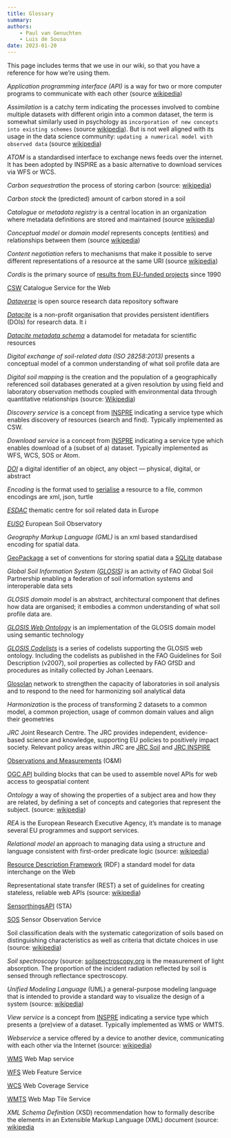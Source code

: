 ```yaml
---
title: Glossary
summary: 
authors:
    - Paul van Genuchten
    - Luis de Sousa
date: 2023-01-20
---
```


This page includes terms that we use in our wiki, so that you have a reference for how we’re using them.

*Application programming interface (API)* is a way for two or more computer programs to communicate with each other (source [wikipedia](https://en.wikipedia.org/wiki/API))

*Assimilation* is a catchy term indicating the processes involved to combine multiple datasets with different origin into a common dataset, the term is somewhat similarly used in psychology as `incorporation of new concepts into existing schemes` (source [wikipedia](https://en.wikipedia.org/wiki/Assimilation)). But is not well aligned with its usage in the data science community: ` updating a numerical model with observed data` (source [wikipedia](https://en.wikipedia.org/wiki/Assimilation))

*ATOM* is a standardised interface to exchange news feeds over the internet. It has been adopted by INSPIRE as a basic alternative to download services via WFS or WCS.

*Carbon sequestration* the process of storing carbon (source: [wikipedia](https://en.wikipedia.org/wiki/Carbon_sequestration))

*Carbon stock* the (predicted) amount of carbon stored in a soil

*Catalogue* or *metadata registry* is a central location in an organization where metadata definitions are stored and maintained (source [wikipedia](https://en.wikipedia.org/wiki/Metadata_registry))

*Conceptual model* or *domain model* represents concepts (entities) and relationships between them (source [wikipedia](https://en.wikipedia.org/wiki/Conceptual_model_(computer_science)))

*Content negotiation* refers to mechanisms that make it possible to serve different representations of a resource at the same URI (source [wikipedia](https://en.wikipedia.org/wiki/Content_negotiation))

*Cordis* is the primary source of [results from EU-funded projects](https://cordis.europa.eu/) since 1990

[CSW](https://www.ogc.org/standard/csw) Catalogue Service for the Web

[*Dataverse*](https://dataverse.org/) is open source research data repository software

[*Datacite*](https://datacite.org/) is a non-profit organisation that provides persistent identifiers (DOIs) for research data. It i

[*Datacite metadata schema*](https://schema.datacite.org/) a datamodel for metadata for scientific resources

*Digital exchange of soil-related data (ISO 28258:2013)* presents a conceptual model of a common understanding of what soil profile data are

*Digital soil mapping* is the creation and the population of a geographically referenced soil databases generated at a given resolution by using field and laboratory observation methods coupled with environmental data through quantitative relationships (source: [Wikipedia](https://en.wikipedia.org/wiki/Digital_soil_mapping))

*Discovery service* is a concept from [INSPRE](https://inspire.ec.europa.eu/metadata-codelist/SpatialDataServiceType/discovery) indicating a service type which enables discovery of resources (search and find). Typically implemented as CSW.

*Download service* is a concept from [INSPRE](https://inspire.ec.europa.eu/metadata-codelist/SpatialDataServiceType/download) indicating a service type which enables download of a (subset of a) dataset. Typically implemented as WFS, WCS, SOS or Atom.

[*DOI*](https://www.doi.org/) a digital identifier of an object, any object — physical, digital, or abstract

*Encoding* is the format used to [serialise](https://en.wikipedia.org/wiki/Serialization) a resource to a file, common encodings are xml, json, turtle

[*ESDAC*](https://esdac.jrc.ec.europa.eu/) thematic centre for soil related data in Europe

[*EUSO*](https://joint-research-centre.ec.europa.eu/eu-soil-observatory-euso_en) European Soil Observatory

*Geography Markup Language (GML)* is an xml based standardised encoding for spatial data.

[GeoPackage](https://www.ogc.org/standard/geopackage/) a set of conventions for storing spatial data a [SQLite](https://www.sqlite.org/) database

*Global Soil Information System ([GLOSIS](https://www.fao.org/global-soil-partnership/areas-of-work/soil-information-and-data/en/))* is an activity of FAO Global Soil Partnership enabling a federation of soil information systems and interoperable data sets 

*GLOSIS domain model* is an abstract, architectural component that defines how data are organised; it embodies a common understanding of what soil profile data are.

*[GLOSIS Web Ontology](https://github.com/rapw3k/glosis)* is an implementation of the GLOSIS domain model using semantic technology

*[GLOSIS Codelists](https://github.com/rapw3k/glosis/blob/master/glosis_cl.ttl)* is a series of codelists supporting the GLOSIS web ontology. Including the codelists as published in the FAO Guidelines for Soil Description (v2007), soil properties as collected by FAO GfSD and procedures as initally collected by Johan Leenaars.

[Glosolan](https://www.fao.org/global-soil-partnership/glosolan) network to strengthen the capacity of laboratories in soil analysis and to respond to the need for harmonizing soil analytical data

*Harmonization* is the process of transforming 2 datasets to a common model, a common projection, usage of common domain values and align their geometries

*JRC* Joint Research Centre. The JRC provides independent, evidence-based science and knowledge, supporting EU policies to positively impact society. Relevant policy areas within JRC are [JRC Soil](https://joint-research-centre.ec.europa.eu/scientific-activities-z/soil_en) and [JRC INSPIRE](https://inspire.ec.europa.eu/whos-who-inspire/57734)

[Observations and Measurements](https://www.ogc.org/standard/om/) (O&M)

[OGC API](https://ogcapi.ogc.org/) building blocks that can be used to assemble novel APIs for web access to geospatial content

*Ontology* a way of showing the properties of a subject area and how they are related, by defining a set of concepts and categories that represent the subject. (source: [wikipedia](https://en.wikipedia.org/wiki/Ontology_(computer_science)))

*REA* is the European Research Executive Agency, it's mandate is to manage several EU programmes and support services.

*Relational model* an approach to managing data using a structure and language consistent with first-order predicate logic (source: [wikipedia](https://en.wikipedia.org/wiki/Relational_model))

[Resource Description Framework](https://www.w3.org/RDF/) (RDF) a standard model for data interchange on the Web

Representational state transfer (REST) a set of guidelines for creating stateless, reliable web APIs (source: [wikipedia](https://en.wikipedia.org/wiki/Representational_state_transfer))

[SensorthingsAPI](https://www.ogc.org/standard/sensorthings/) (STA)

[SOS](https://www.ogc.org/standard/sos/) Sensor Observation Service

Soil classification deals with the systematic categorization of soils based on distinguishing characteristics as well as criteria that dictate choices in use (source: [wikipedia](https://en.wikipedia.org/wiki/Soil_classification))

*Soil spectroscopy* (source: [soilspectroscopy.org](https://soilspectroscopy.org/) is the measurement of light absorption. The proportion of the incident radiation reflected by soil is sensed through reflectance spectroscopy.

*Unified Modeling Language* (UML) a general-purpose modeling language that is intended to provide a standard way to visualize the design of a system (source: [wikipedia](https://en.wikipedia.org/wiki/Unified_Modeling_Language))

*View service* is a concept from [INSPRE](https://inspire.ec.europa.eu/metadata-codelist/SpatialDataServiceType/view) indicating a service type which presents a (pre)view of a dataset. Typically implemented as WMS or WMTS.

*Webservice* a service offered by a device to another device, communicating with each other via the Internet (source: [wikipedia](https://en.wikipedia.org/wiki/Web_service))

[WMS](https://www.ogc.org/standard/wms/) Web Map service

[WFS](https://www.ogc.org/standard/wfs/) Web Feature Service

[WCS](https://www.ogc.org/standard/wcs/) Web Coverage Service

[WMTS](https://www.ogc.org/standard/wmts) Web Map Tile Service

*XML Schema Definition* (XSD) recommendation how to formally describe the elements in an Extensible Markup Language (XML) document (source: [wikipedia](https://en.wikipedia.org/wiki/XML_Schema_(W3C))

